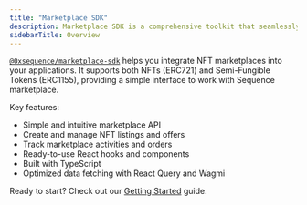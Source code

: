 ```yaml
---
title: "Marketplace SDK"
description: Marketplace SDK is a comprehensive toolkit that seamlessly integrates our Marketplaces into applications.
sidebarTitle: Overview
---
```


[`@0xsequence/marketplace-sdk`](https://www.npmjs.com/package/@0xsequence/marketplace-sdk) helps you integrate NFT marketplaces into your applications. It supports both NFTs (ERC721) and Semi-Fungible Tokens (ERC1155), providing a simple interface to work with Sequence marketplace.

Key features:
- Simple and intuitive marketplace API
- Create and manage NFT listings and offers
- Track marketplace activities and orders
- Ready-to-use React hooks and components
- Built with TypeScript
- Optimized data fetching with React Query and Wagmi

Ready to start? Check out our [Getting Started](/sdk/web/marketplace-sdk/getting-started) guide.
